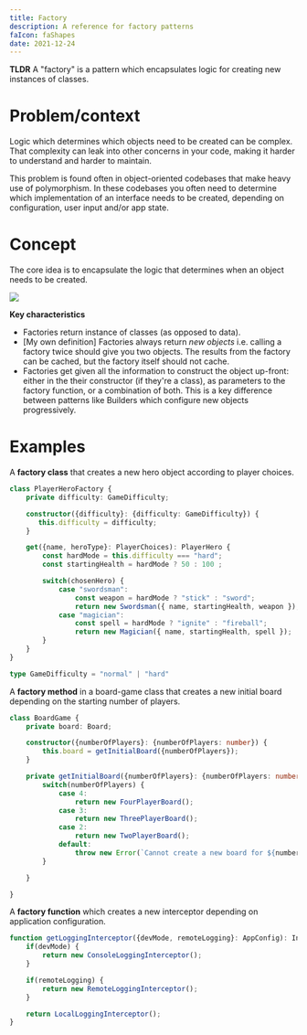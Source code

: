 ```yaml
---
title: Factory
description: A reference for factory patterns
faIcon: faShapes
date: 2021-12-24
---
```



**TLDR** A "factory" is a <Link to="/articles/patterns">pattern</Link> which encapsulates logic for creating new instances of classes.

# Problem/context

Logic which determines which objects need to be created can be complex. That complexity can leak into other concerns in your code, making it harder to understand and harder to maintain.

This problem is found often in object-oriented codebases that make heavy use of polymorphism. In these codebases you often need to determine which implementation of an interface needs to be created, depending on configuration, user input and/or app state.

# Concept

The core idea is to encapsulate the logic that determines when an object needs to be created.

![](./images/factory-sequence.png)

**Key characteristics**

- Factories return instance of classes (as opposed to data).
- [My own definition] Factories always return _new objects_ i.e. calling a factory twice should give you two objects. The results from the factory can be cached, but the factory itself should not cache.
- Factories get given all the information to construct the object up-front: either in the their constructor (if they're a class), as parameters to the factory function, or a combination of both. This is a key difference between patterns like Builders which configure new objects progressively.

# Examples

A **factory class** that creates a new hero object according to player choices.

```typescript
class PlayerHeroFactory {
    private difficulty: GameDifficulty;

    constructor({difficulty}: {difficulty: GameDifficulty}) {
       this.difficulty = difficulty;
    }

    get({name, heroType}: PlayerChoices): PlayerHero {
        const hardMode = this.difficulty === "hard";
        const startingHealth = hardMode ? 50 : 100 ;

        switch(chosenHero) {
            case "swordsman":
                const weapon = hardMode ? "stick" : "sword";
                return new Swordsman({ name, startingHealth, weapon });
            case "magician":
                const spell = hardMode ? "ignite" : "fireball";
                return new Magician({ name, startingHealth, spell });
        }
    }
}

type GameDifficulty = "normal" | "hard"
```

A **factory method** in a board-game class that creates a new initial board depending on the starting number of players.

```typescript
class BoardGame {
    private board: Board;

    constructor({numberOfPlayers}: {numberOfPlayers: number}) {
        this.board = getInitialBoard({numberOfPlayers});
    }

    private getInitialBoard({numberOfPlayers}: {numberOfPlayers: number}): Board {
        switch(numberOfPlayers) {
            case 4:
                return new FourPlayerBoard();
            case 3:
                return new ThreePlayerBoard();
            case 2:
                return new TwoPlayerBoard();
            default:
                throw new Error(`Cannot create a new board for ${numberOfPlayers} players`);
        }

    }

}
```

A **factory function** which creates a new interceptor depending on application configuration.


```typescript
function getLoggingInterceptor({devMode, remoteLogging}: AppConfig): Interceptor {
    if(devMode) {
        return new ConsoleLoggingInterceptor();
    }

    if(remoteLogging) {
        return new RemoteLoggingInterceptor();
    }

    return LocalLoggingInterceptor();
}
```
